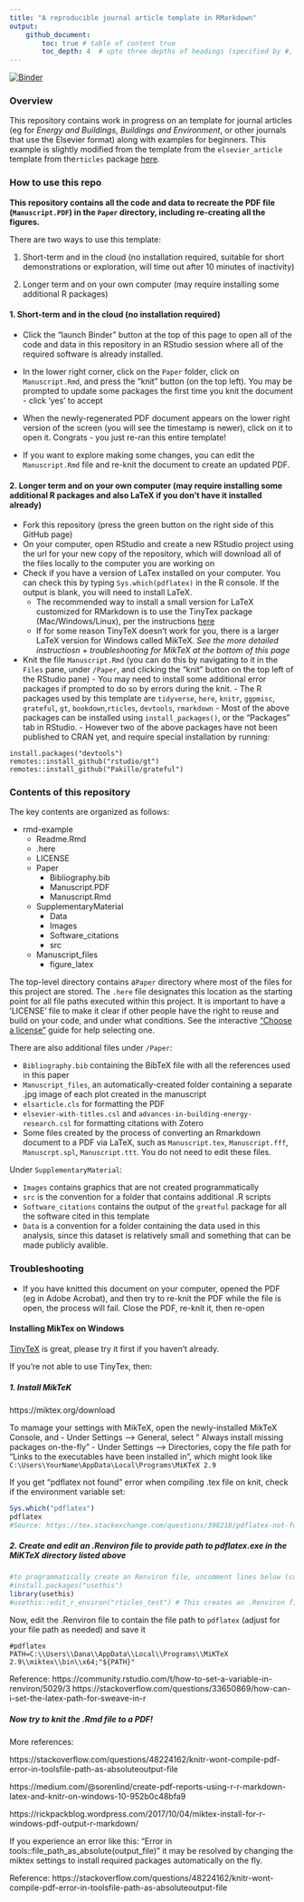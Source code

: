 ```yaml
---
title: "A reproducible journal article template in RMarkdown"
output: 
    github_document:
        toc: true # table of content true
        toc_depth: 4  # upto three depths of headings (specified by #, ## and ###)
---
```


[![Binder](http://mybinder.org/badge_logo.svg)](http://mybinder.org/v2/gh/CenterForTheBuiltEnvironment/rmd-example/master?urlpath=rstudio)


### Overview
This repository contains work in progress on an template for journal articles (eg for *Energy and Buildings*,  *Buildings and Environment*, or other journals that use the Elsevier format) along with examples for beginners. This example is slightly modified from the template from the `elsevier_article` template from the`rticles` package [here](https://github.com/rstudio/rticles). 


### How to use this repo

**This repository contains all the code and data to recreate the PDF file (`Manuscript.PDF`) in the `Paper` directory, including re-creating all the figures. ** 

There are two ways to use this template:

1. Short-term and in the cloud (no installation required, suitable for short demonstrations or exploration, will time out after 10 minutes of inactivity)

2. Longer term and on your own computer (may require installing some additional R  packages)


#### 1. Short-term and in the cloud (no installation required)
 - Click the "launch Binder" button at the top of this page to open all of the code and data in this repository in an RStudio session where all of the required software is already installed. 
 
- In the lower right corner, click on the `Paper` folder, click on `Manuscript.Rmd`, and press the "knit" button (on the top left). You may be prompted to update some packages the first time you knit the document - click 'yes' to accept

- When the newly-regenerated PDF document appears on the lower right version of the screen (you will see the timestamp is newer), click on it to open it. Congrats - you just re-ran this entire template! 

- If you want to explore making some changes,  you can edit the `Manuscript.Rmd` file and re-knit the document to create an updated PDF. 


#### 2. Longer term and on your own computer (may require installing some additional R  packages and also LaTeX if you don't have it installed already)

- Fork this repository (press the green button on the right side of this GitHub page)
- On your computer, open RStudio and create a new RStudio project using the url for your new copy of the repository, which will download all of the files locally to the computer you are working on
- Check if you have a version of LaTex installed on your computer. You can check this by typing `Sys.which(pdflatex)` in the R console. If the output is blank, you will need to install LaTeX. 
    - The recommended way to install a small version for LaTeX customized for RMarkdown is to use the TinyTex package (Mac/Windows/Linux), per the instructions [here](https://yihui.name/tinytex/)
    - If for some reason TinyTeX doesn't work for you, there is a larger LaTeX version for Windows called MikTeX. *See the more detailed instructiosn + troubleshooting for MikTeX at the bottom of this page*
    
- Knit the file `Manuscript.Rmd` (you can do this by navigating to it in the `Files` pane, under `/Paper`, and clicking the "knit" button on the top left of the RStudio pane)
        - You may need to install some additional error packages if prompted to do so by errors during the knit.
        - The R packages used by this template are `tidyverse`, `here`, `knitr`, `ggpmisc`, `grateful`, `gt`, `bookdown`,`rticles`, `devtools`, `rmarkdown`
            - Most of the above packages can be installed using `install_packages()`, or the "Packages" tab in RStudio. 
            - However two of the above packages have not been published to CRAN yet, and require special installation by running:
            
```
install.packages("devtools")
remotes::install_github("rstudio/gt")
remotes::install_github("Pakillo/grateful")

```
        
### Contents of this repository
The key contents are organized as follows:

- rmd-example
    - Readme.Rmd
    - .here
    - LICENSE
    - Paper
        - Bibliography.bib 
        - Manuscript.PDF
        - Manuscript.Rmd
   
    - SupplementaryMaterial
        - Data
        - Images
        - Software_citations
        - src
        
    - Manuscript_files
        - figure_latex

The top-level directory contains a`Paper` directory where most of the files for this project are stored. The `.here` file designates this location as the starting point for all file paths executed within this project. It is important to have a 'LICENSE' file to make it clear if other people have the right to reuse and build on your code, and under what conditions. See the interactive ["Choose a license"](https://choosealicense.com/) guide for help selecting one. 

There are also additional files under `/Paper`:

- `Bibliography.bib` containing the BibTeX file with all the references used in this paper
- `Manuscript_files`, an automatically-created folder containing a separate .jpg image of each plot created in the manuscript
- `elsarticle.cls` for formatting the PDF 
- `elsevier-with-titles.csl` and `advances-in-building-energy-research.csl` for formatting citations with Zotero
- Some files created by the process of converting an Rmarkdown document to a PDF via LaTeX, such as `Manuscript.tex`, `Manuscript.fff`, `Manuscrpt.spl`, `Manuscript.ttt`. You do not need to edit these files. 

Under `SupplementaryMaterial`:

 - `Images` contains graphics that are not created programmatically 
 - `src` is the convention for a folder that contains additional .R scripts
 - `Software_citations` contains the output of the `greatful` package for all the software cited in this template
 - `Data` is a convention for a folder containing the data used in this analysis, since this dataset is relatively small and something that can be made publicly avalible. 
 
 
### Troubleshooting
- If you have knitted this document on your computer, opened the PDF (eg in Adobe Acrobat), and then try to re-knit the PDF while the file is open, the process will fail. Close the PDF, re-knit it, then re-open

#### Installing MikTex on Windows 

[TinyTeX](https://yihui.name/tinytex/) is great, please try it first if you haven't already. 

If you're not able to use TinyTex, then: 


##### 1. Install MikTeK

https://miktex.org/download

To mamage your settings with MikTeX, open the newly-installed MikTeX Console, and 
    - Under Settings --> General, select " Always install missing packages on-the-fly"
    - Under Settings --> Directories, copy the file path for "Links to the executables have been installed in", which might look like `C:\Users\YourName\AppData\Local\Programs\MiKTeX 2.9`

If you get "pdflatex not found" error when compiling .tex file on knit, check if the environment variable set:

```r
Sys.which("pdflatex")
pdflatex 
#Source: https://tex.stackexchange.com/questions/398218/pdflatex-not-found-windows
```

##### 2. Create and edit an .Renviron file to provide path to pdflatex.exe in the MiKTeX directory listed above
```r
#to programmatically create an Renviron file, uncomment lines below (commented out for knit)
#install.packages("usethis")
library(usethis)
#usethis::edit_r_environ("rticles_test") # This creates an .Renviron file
```

Now, edit the .Renviron file to contain the file path to `pdflatex` (adjust for your file path as needed) and save it
```
#pdflatex
PATH=C:\\Users\\Dana\\AppData\\Local\\Programs\\MiKTeX 2.9\\miktex\\bin\\x64;"${PATH}"
```

Reference: https://community.rstudio.com/t/how-to-set-a-variable-in-renviron/5029/3
https://stackoverflow.com/questions/33650869/how-can-i-set-the-latex-path-for-sweave-in-r 

##### Now try to knit the .Rmd file to a PDF!

More references: 

https://stackoverflow.com/questions/48224162/knitr-wont-compile-pdf-error-in-toolsfile-path-as-absoluteoutput-file

https://medium.com/@sorenlind/create-pdf-reports-using-r-r-markdown-latex-and-knitr-on-windows-10-952b0c48bfa9

https://rickpackblog.wordpress.com/2017/10/04/miktex-install-for-r-windows-pdf-output-r-markdown/

If you experience an error like this:
"Error in tools::file_path_as_absolute(output_file)"
it may be resolved by changing the miktex settings to install required packages automatically on the fly.

Reference:  https://stackoverflow.com/questions/48224162/knitr-wont-compile-pdf-error-in-toolsfile-path-as-absoluteoutput-file



